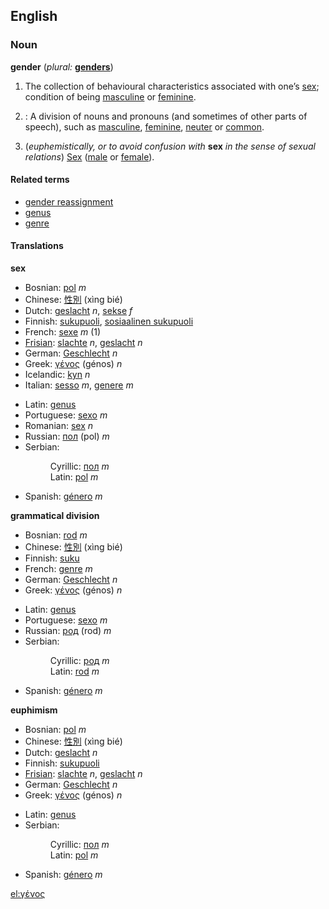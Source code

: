 ==English==
{{Wikipedia}}
===Noun===
'''gender''' (''plural:'' '''[[genders]]''')

# The collection of behavioural characteristics associated with one’s [[sex]]; condition of being [[masculine]] or [[feminine]].
# {{Grammar}}: A division of nouns and pronouns (and sometimes of other parts of speech), such as [[masculine]], [[feminine]], [[neuter]] or [[common]].
# (''euphemistically, or to avoid confusion with'' '''sex''' ''in the sense of sexual relations'') [[Sex]] ([[male]] or [[female]]).

====Related terms====
*[[gender reassignment]]
*[[genus]]
*[[genre]]

====Translations====
'''sex'''
{{top}}
*Bosnian: [[pol]] ''m''
*Chinese: [[性別]] (xìng bié)
*Dutch: [[geslacht]] ''n'', [[sekse]] ''f''
*Finnish: [[sukupuoli]], [[sosiaalinen sukupuoli]]
*French: [[sexe]] ''m'' (1)
*[[Frisian]]: [[slachte]] ''n'', [[geslacht]] ''n''
*German: [[Geschlecht]] ''n''
*Greek: [[γένος]] (génos) ''n''
*Icelandic: [[kyn]] ''n''
*Italian: [[sesso]] ''m'', [[genere]] ''m''
{{mid}}
*Latin: [[genus]]
*Portuguese: [[sexo]] ''m''
*Romanian: [[sex]] ''n''
*Russian: [[пол]] (pol) ''m''
*Serbian:
*:Cyrillic: [[пол]] ''m''
*:Latin: [[pol]] ''m''
*Spanish: [[género]] ''m''
{{bottom}}

'''grammatical division'''
{{top}}
*Bosnian: [[rod]] ''m''
*Chinese: [[性別]] (xìng bié)
*Finnish: [[suku]]
*French: [[genre]] ''m''
*German: [[Geschlecht]] ''n''
*Greek: [[γένος]] (génos) ''n''
{{mid}}
*Latin: [[genus]]
*Portuguese: [[sexo]] ''m''
*Russian: [[род]] (rod) ''m''
*Serbian:
*:Cyrillic: [[род]] ''m''
*:Latin: [[rod]] ''m''
*Spanish: [[género]] ''m''
{{bottom}}

'''euphimism'''
{{top}}
*Bosnian: [[pol]] ''m''
*Chinese: [[性別]] (xìng bié)
*Dutch: [[geslacht]] ''n''
*Finnish: [[sukupuoli]]
*[[Frisian]]: [[slachte]] ''n'', [[geslacht]] ''n''
*German: [[Geschlecht]] ''n''
*Greek: [[γένος]] (génos) ''n''
{{mid}}
*Latin: [[genus]]
*Serbian:
*:Cyrillic: [[пол]] ''m''
*:Latin: [[pol]] ''m''
*Spanish: [[género]] ''m''
{{bottom}}

[[el:γένος]]